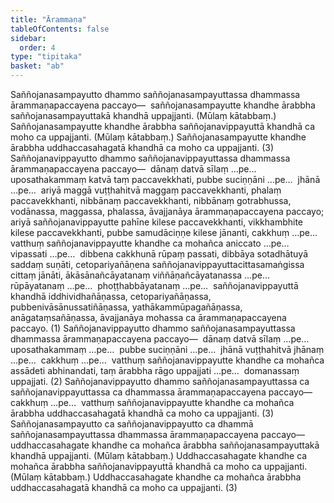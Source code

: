```yaml
---
title: "Ārammaṇa"
tableOfContents: false
sidebar:
  order: 4
type: "tipitaka"
basket: "ab"
---
```



<DynamicBreadcrumb />

<Division number="68">

<Paragraph number="1487">
Saññojanasampayutto dhammo saññojanasampayuttassa dhammassa ārammaṇapaccayena paccayo—  saññojanasampayutte khandhe ārabbha saññojanasampayuttakā khandhā uppajjanti. (Mūlaṃ kātabbaṃ.) Saññojanasampayutte khandhe ārabbha saññojanavippayuttā khandhā ca moho ca uppajjanti. (Mūlaṃ kātabbaṃ.) Saññojanasampayutte khandhe ārabbha uddhaccasahagatā khandhā ca moho ca uppajjanti. (3)
</Paragraph>

</Division>
<Division number="69">

<Paragraph number="1488">
Saññojanavippayutto dhammo saññojanavippayuttassa dhammassa ārammaṇapaccayena paccayo—  dānaṃ datvā sīlaṃ …pe…  uposathakammaṃ katvā taṃ paccavekkhati, pubbe suciṇṇāni …pe…  jhānā …pe…  ariyā maggā vuṭṭhahitvā maggaṃ paccavekkhanti, phalaṃ paccavekkhanti, nibbānaṃ paccavekkhanti, nibbānaṃ gotrabhussa, vodānassa, maggassa, phalassa, āvajjanāya ārammaṇapaccayena paccayo; ariyā saññojanavippayutte pahīne kilese paccavekkhanti, vikkhambhite kilese paccavekkhanti, pubbe samudāciṇṇe kilese jānanti, cakkhuṃ …pe…  vatthuṃ saññojanavippayutte khandhe ca mohañca aniccato …pe…  vipassati …pe…  dibbena cakkhunā rūpaṃ passati, dibbāya sotadhātuyā saddaṃ suṇāti, cetopariyañāṇena saññojanavippayuttacittasamaṅgissa cittaṃ jānāti, ākāsānañcāyatanaṃ viññāṇañcāyatanassa …pe…  rūpāyatanaṃ …pe…  phoṭṭhabbāyatanaṃ …pe…  saññojanavippayuttā khandhā iddhividhañāṇassa, cetopariyañāṇassa, pubbenivāsānussatiñāṇassa, yathākammūpagañāṇassa, anāgataṃsañāṇassa, āvajjanāya mohassa ca ārammaṇapaccayena paccayo. (1)
</Paragraph>

<Paragraph number="1489">
Saññojanavippayutto dhammo saññojanasampayuttassa dhammassa ārammaṇapaccayena paccayo—  dānaṃ datvā sīlaṃ …pe…  uposathakammaṃ …pe…  pubbe suciṇṇāni …pe…  jhānā vuṭṭhahitvā jhānaṃ …pe…  cakkhuṃ …pe…  vatthuṃ saññojanavippayutte khandhe ca mohañca assādeti abhinandati, taṃ ārabbha rāgo uppajjati …pe…  domanassaṃ uppajjati. (2)
</Paragraph>

<Paragraph number="1490">
Saññojanavippayutto dhammo saññojanasampayuttassa ca saññojanavippayuttassa ca dhammassa ārammaṇapaccayena paccayo—  cakkhuṃ …pe…  vatthuṃ saññojanavippayutte khandhe ca mohañca ārabbha uddhaccasahagatā khandhā ca moho ca uppajjanti. (3)
</Paragraph>

</Division>
<Division number="70">

<Paragraph number="1491">
Saññojanasampayutto ca saññojanavippayutto ca dhammā saññojanasampayuttassa dhammassa ārammaṇapaccayena paccayo—  uddhaccasahagate khandhe ca mohañca ārabbha saññojanasampayuttakā khandhā uppajjanti. (Mūlaṃ kātabbaṃ.) Uddhaccasahagate khandhe ca mohañca ārabbha saññojanavippayuttā khandhā ca moho ca uppajjanti. (Mūlaṃ kātabbaṃ.) Uddhaccasahagate khandhe ca mohañca ārabbha uddhaccasahagatā khandhā ca moho ca uppajjanti. (3)
</Paragraph>
</Division>
